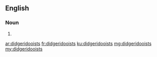==English==

===Noun===
{{head|en}}

# {{plural of|didgeridooist}}

[[ar:didgeridooists]]
[[fr:didgeridooists]]
[[ku:didgeridooists]]
[[mg:didgeridooists]]
[[my:didgeridooists]]